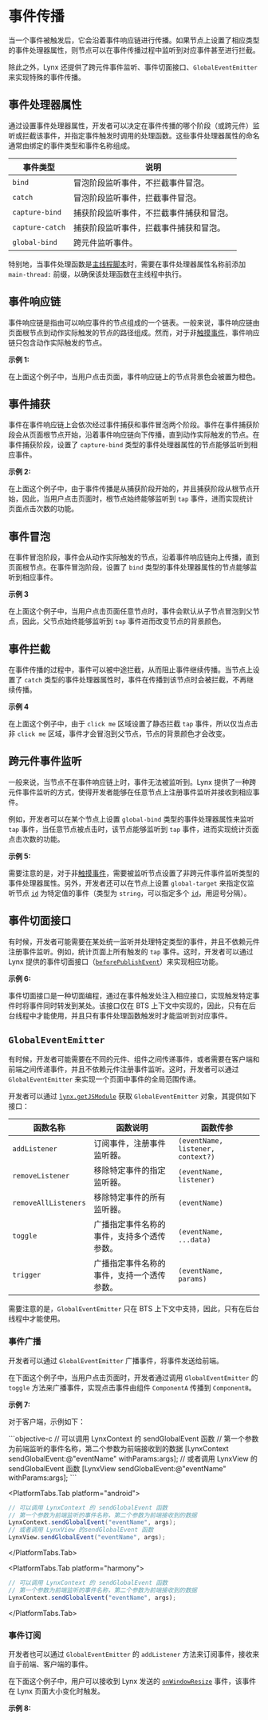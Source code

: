 
# 事件传播

当一个事件被触发后，它会沿着事件响应链进行传播。如果节点上设置了相应类型的事件处理器属性，则节点可以在事件传播过程中监听到对应事件甚至进行拦截。

除此之外，Lynx 还提供了跨元件事件监听、事件切面接口、`GlobalEventEmitter` 来实现特殊的事件传播。

## 事件处理器属性

通过设置事件处理器属性，开发者可以决定在事件传播的哪个阶段（或跨元件）监听或拦截该事件，并指定事件触发时调用的处理函数。这些事件处理器属性的命名通常由绑定的事件类型和事件名称组成。

| 事件类型        | 说明                                     |
| --------------- | ---------------------------------------- |
| `bind`          | 冒泡阶段监听事件，不拦截事件冒泡。       |
| `catch`         | 冒泡阶段监听事件，拦截事件冒泡。         |
| `capture-bind`  | 捕获阶段监听事件，不拦截事件捕获和冒泡。 |
| `capture-catch` | 捕获阶段监听事件，拦截事件捕获和冒泡。   |
| `global-bind`   | 跨元件监听事件。                         |

特别地，当事件处理函数是[主线程脚本](../../../react/main-thread-script.mdx)时，需要在事件处理器属性名称前添加 `main-thread:` 前缀，以确保该处理函数在主线程中执行。

## 事件响应链

事件响应链是指由可以响应事件的节点组成的一个链表。一般来说，事件响应链由页面根节点到动作实际触发的节点的路径组成。然而，对于非[触摸事件](../../../api/lynx-api/event/touch-event.mdx)，事件响应链只包含动作实际触发的节点。

**示例 1:**

<Go
  example="event"
  defaultFile="src/event_chain/index.tsx"
  defaultEntryFile="dist/event_chain.lynx.bundle"
  img="https://lf-lynx.tiktok-cdns.com/obj/lynx-artifacts-oss-sg/lynx-website/assets/doc/event/event_chain.gif"
  highlight="{50,65,78,95,108}"
  entry="src/event_chain"
/>

在上面这个例子中，当用户点击页面，事件响应链上的节点背景色会被置为橙色。

## 事件捕获

事件在事件响应链上会依次经过事件捕获和事件冒泡两个阶段。事件在事件捕获阶段会从页面根节点开始，沿着事件响应链向下传播，直到动作实际触发的节点。在事件捕获阶段，设置了 `capture-bind` 类型的事件处理器属性的节点能够监听到相应事件。

**示例 2:**

<Go
  example="event"
  defaultFile="src/event_capture/index.tsx"
  defaultEntryFile="dist/event_capture.lynx.bundle"
  img="https://lf-lynx.tiktok-cdns.com/obj/lynx-artifacts-oss-sg/lynx-website/assets/doc/event/event_capture.gif"
  highlight="{7-9,14}"
  entry="src/event_capture"
/>

在上面这个例子中，由于事件传播是从捕获阶段开始的，并且捕获阶段从根节点开始，因此，当用户点击页面时，根节点始终能够监听到 `tap` 事件，进而实现统计页面点击次数的功能。

## 事件冒泡

在事件冒泡阶段，事件会从动作实际触发的节点，沿着事件响应链向上传播，直到页面根节点。在事件冒泡阶段，设置了 `bind` 类型的事件处理器属性的节点能够监听到相应事件。

**示例 3**

<Go
  example="event"
  defaultFile="src/event_bubble/index.tsx"
  defaultEntryFile="dist/event_bubble.lynx.bundle"
  img="https://lf-lynx.tiktok-cdns.com/obj/lynx-artifacts-oss-sg/lynx-website/assets/doc/event/event_bubble.gif"
  highlight="{7-12,23}"
  entry="src/event_bubble"
/>

在上面这个例子中，当用户点击页面任意节点时，事件会默认从子节点冒泡到父节点，因此，父节点始终能够监听到 `tap` 事件进而改变节点的背景颜色。

## 事件拦截

在事件传播的过程中，事件可以被中途拦截，从而阻止事件继续传播。当节点上设置了 `catch` 类型的事件处理器属性时，事件在传播到该节点时会被拦截，不再继续传播。

**示例 4**

<Go
  example="event"
  defaultFile="src/event_static_catch/index.tsx"
  defaultEntryFile="dist/event_static_catch.lynx.bundle"
  img="https://lf-lynx.tiktok-cdns.com/obj/lynx-artifacts-oss-sg/lynx-website/assets/doc/event/event_static_catch.gif"
  highlight="{7-12,23,34}"
  entry="src/event_static_catch"
/>

在上面这个例子中，由于 `click me` 区域设置了静态拦截 `tap` 事件，所以仅当点击非 `click me` 区域，事件才会冒泡到父节点，节点的背景颜色才会改变。

## 跨元件事件监听

一般来说，当节点不在事件响应链上时，事件无法被监听到。Lynx 提供了一种跨元件事件监听的方式，使得开发者能够在任意节点上注册事件监听并接收到相应事件。

例如，开发者可以在某个节点上设置 `global-bind` 类型的事件处理器属性来监听 `tap` 事件，当任意节点被点击时，该节点能够监听到 `tap` 事件，进而实现统计页面点击次数的功能。

**示例 5:**

<Go
  example="event"
  defaultFile="src/event_global_bind/index.tsx"
  defaultEntryFile="dist/event_global_bind.lynx.bundle"
  img="https://lf-lynx.tiktok-cdns.com/obj/lynx-artifacts-oss-sg/lynx-website/assets/doc/event/event_global_bind.gif"
  highlight="{8-10,12-14,19-20,47-48}"
  entry="src/event_global_bind"
/>

需要注意的是，对于非[触摸事件](../../../api/lynx-api/event/touch-event.mdx)，需要被监听节点设置了非跨元件事件监听类型的事件处理器属性。另外，开发者还可以在节点上设置 `global-target` 来指定仅监听节点 [`id`](../../../api/elements/built-in/view.mdx#id) 为特定值的事件（类型为 `string`，可以指定多个 [`id`](../../../api/elements/built-in/view.mdx#id)，用逗号分隔）。

## 事件切面接口

有时候，开发者可能需要在某处统一监听并处理特定类型的事件，并且不依赖元件注册事件监听。例如，统计页面上所有触发的 `tap` 事件。这时，开发者可以通过 Lynx 提供的事件切面接口（[`beforePublishEvent`](../../../api/lynx-api/lynx/lynx-before-publish-event.mdx)）来实现相应功能。

**示例 6:**

<Go
  example="event"
  defaultFile="src/event_aop/index.tsx"
  defaultEntryFile="dist/event_aop.lynx.bundle"
  img="https://lf-lynx.tiktok-cdns.com/obj/lynx-artifacts-oss-sg/lynx-website/assets/doc/event/event_aop.gif"
  highlight="{7-12,65}"
  entry="src/event_aop"
/>

事件切面接口是一种切面编程，通过在事件触发处注入相应接口，实现触发特定事件时将事件同时转发到某处。该接口仅在 BTS 上下文中实现的，因此，只有在后台线程中才能使用，并且只有事件处理函数触发时才能监听到对应事件。

## `GlobalEventEmitter`

有时候，开发者可能需要在不同的元件、组件之间传递事件，或者需要在客户端和前端之间传递事件，并且不依赖元件注册事件监听。这时，开发者可以通过 `GlobalEventEmitter` 来实现一个页面中事件的全局范围传递。

开发者可以通过 [`lynx.getJSModule`](../../../api/lynx-api/lynx/lynx-get-js-module.mdx) 获取 `GlobalEventEmitter` 对象，其提供如下接口：

| 函数名称             | 函数说明                                   | 函数传参                          |
| -------------------- | ------------------------------------------ | --------------------------------- |
| `addListener`        | 订阅事件，注册事件监听器。                 | `(eventName, listener, context?)` |
| `removeListener`     | 移除特定事件的指定监听器。                 | `(eventName, listener)`           |
| `removeAllListeners` | 移除特定事件的所有监听器。                 | `(eventName)`                     |
| `toggle`             | 广播指定事件名称的事件，支持多个透传参数。 | `(eventName, ...data)`            |
| `trigger`            | 广播指定事件名称的事件，支持一个透传参数。 | `(eventName, params)`             |

需要注意的是，`GlobalEventEmitter` 只在 BTS 上下文中支持，因此，只有在后台线程中才能使用。

### 事件广播

开发者可以通过 `GlobalEventEmitter` 广播事件，将事件发送给前端。

在下面这个例子中，当用户点击页面时，开发者通过调用 `GlobalEventEmitter` 的 `toggle` 方法来广播事件，实现点击事件由组件 `ComponentA` 传播到 `ComponentB`。

**示例 7:**

<Go
  example="event"
  defaultFile="src/event_emitter_toggle/index.tsx"
  defaultEntryFile="dist/event_emitter_toggle.lynx.bundle"
  img="https://lf-lynx.tiktok-cdns.com/obj/lynx-artifacts-oss-sg/lynx-website/assets/doc/event/event_emitter_toggle.gif"
  highlight="{8-10,22-24,41}"
  entry="src/event_emitter_toggle"
/>

对于客户端，示例如下：

<PlatformTabs queryKey="platform">
<PlatformTabs.Tab platform="ios">
```objective-c
// 可以调用 LynxContext 的 sendGlobalEvent 函数
// 第一个参数为前端监听的事件名称，第二个参数为前端接收到的数据
[LynxContext sendGlobalEvent:@"eventName" withParams:args];
// 或者调用 LynxView 的 sendGlobalEvent 函数
[LynxView sendGlobalEvent:@"eventName" withParams:args];
```
</PlatformTabs.Tab>

<PlatformTabs.Tab platform="android">
```java
// 可以调用 LynxContext 的 sendGlobalEvent 函数
// 第一个参数为前端监听的事件名称，第二个参数为前端接收到的数据
LynxContext.sendGlobalEvent("eventName", args);
// 或者调用 LynxView 的sendGlobalEvent 函数
LynxView.sendGlobalEvent("eventName", args);
```
</PlatformTabs.Tab>

<PlatformTabs.Tab platform="harmony">
```js
// 可以调用 LynxContext 的 sendGlobalEvent 函数
// 第一个参数为前端监听的事件名称，第二个参数为前端接收到的数据
LynxContext.sendGlobalEvent("eventName", args);
```
</PlatformTabs.Tab>
</PlatformTabs>

### 事件订阅

开发者也可以通过 `GlobalEventEmitter` 的 `addListener` 方法来订阅事件，接收来自于前端、客户端的事件。

在下面这个例子中，用户可以接收到 Lynx 发送的 [`onWindowResize`](../../../api/lynx-api/event/global-event.mdx#onwindowresize) 事件，该事件在 Lynx 页面大小变化时触发。

**示例 8:**

<Go
  example="event"
  defaultFile="src/event_emitter_listen/index.tsx"
  defaultEntryFile="dist/event_emitter_listen.lynx.bundle"
  img="https://lf-lynx.tiktok-cdns.com/obj/lynx-artifacts-oss-sg/lynx-website/assets/doc/event/event_emitter_listen.gif"
  highlight="{7-9}"
  entry="src/event_emitter_listen"
/>
